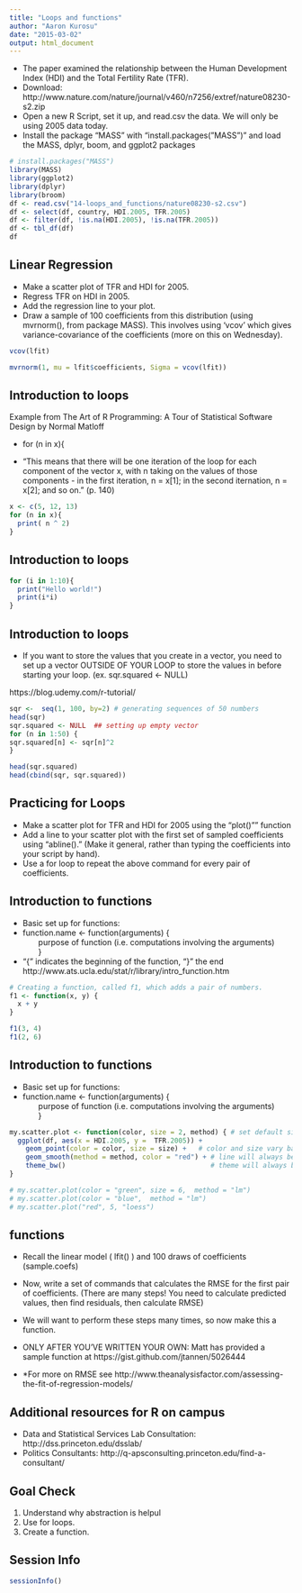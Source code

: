 ```yaml
---
title: "Loops and functions"
author: "Aaron Kurosu"
date: "2015-03-02"
output: html_document
---
```


- The paper examined the relationship between the Human Development Index (HDI) and the Total Fertility Rate (TFR).    
- Download: http://www.nature.com/nature/journal/v460/n7256/extref/nature08230-s2.zip    
- Open a new R Script, set it up, and read.csv the data. We will only be using 2005 data today.   
- Install the package "MASS" with "install.packages("MASS")" and load the MASS, dplyr, boom, and ggplot2 packages

```r
# install.packages("MASS") 
library(MASS)
library(ggplot2)
library(dplyr)
library(broom)
df <- read.csv("14-loops_and_functions/nature08230-s2.csv")
df <- select(df, country, HDI.2005, TFR.2005)
df <- filter(df, !is.na(HDI.2005), !is.na(TFR.2005))
df <- tbl_df(df)
df
```


## Linear Regression

- Make a scatter plot of TFR and HDI for 2005.
- Regress TFR on HDI in 2005.
- Add the regression line to your plot.   
- Draw a sample of 100 coefficients from this distribution (using
mvrnorm(), from package MASS). This involves using 'vcov' which gives variance-covariance of the coefficients (more on this on Wednesday).

```r
vcov(lfit)

mvrnorm(1, mu = lfit$coefficients, Sigma = vcov(lfit))

```




## Introduction to loops {.smaller}

Example from The Art of R Programming: A Tour of Statistical Software Design by Normal Matloff  
  
- for (n in x){  
  
- "This means that there will be one iteration of the loop for each component of the vector x, with n taking on the values of those components - in the first iteration, n = x[1]; in the second iternation, n = x[2]; and so on." (p. 140)


```r
x <- c(5, 12, 13)
for (n in x){
  print( n ^ 2)
}

```

## Introduction to loops 

```r
for (i in 1:10){
  print("Hello world!")
  print(i*i)
}

```


## Introduction to loops {.smaller}

- If you want to store the values that you create in a vector, you need to set up a vector OUTSIDE OF YOUR LOOP to store the values in before starting your loop. (ex. sqr.squared <- NULL)    

https://blog.udemy.com/r-tutorial/

```r
sqr <-  seq(1, 100, by=2) # generating sequences of 50 numbers
head(sqr)
sqr.squared <- NULL  ## setting up empty vector
for (n in 1:50) {
sqr.squared[n] <- sqr[n]^2
}

head(sqr.squared)
head(cbind(sqr, sqr.squared))
```


## Practicing for Loops
- Make a scatter plot for TFR and HDI for 2005 using the "plot()"" function 
- Add a line to your scatter plot with the first set of sampled coefficients using "abline()."
(Make it general, rather than typing the coefficients into your script by hand).
- Use a for loop to repeat the above command for every pair of coefficients.

## Introduction to functions {.smaller}
- Basic set up for functions:
- function.name <- function(arguments) {  
&nbsp;&nbsp;&nbsp;&nbsp;&nbsp;&nbsp; purpose of function (i.e. computations involving the arguments)  
&nbsp;&nbsp;&nbsp;&nbsp;&nbsp;&nbsp; }  
- "{" indicates the beginning of the function, "}" the end
http://www.ats.ucla.edu/stat/r/library/intro_function.htm  
```r

# Creating a function, called f1, which adds a pair of numbers.
f1 <- function(x, y) {
  x + y
}

f1(3, 4)
f1(2, 6)
```


## Introduction to functions {.smaller}

- Basic set up for functions:
- function.name <- function(arguments) {  
&nbsp;&nbsp;&nbsp;&nbsp;&nbsp;&nbsp; purpose of function (i.e. computations involving the arguments)  
&nbsp;&nbsp;&nbsp;&nbsp;&nbsp;&nbsp; }  

```r

my.scatter.plot <- function(color, size = 2, method) { # set default size to 2
  ggplot(df, aes(x = HDI.2005, y =  TFR.2005)) + 
    geom_point(color = color, size = size) +   # color and size vary based on inputs
    geom_smooth(method = method, color = "red") + # line will always be red
    theme_bw()                                    # theme will always be bw
}

# my.scatter.plot(color = "green", size = 6,  method = "lm")
# my.scatter.plot(color = "blue",  method = "lm")
# my.scatter.plot("red", 5, "loess")

```

## functions {.smaller}

- Recall the linear model ( lfit() ) and 100 draws of coefficients (sample.coefs)
- Now, write a set of commands that calculates the RMSE for the first pair of coefficients. (There are many steps! You need to calculate predicted values, then find residuals, then calculate RMSE)
- We will want to perform these steps many times, so now make this a function.
- ONLY AFTER YOU'VE WRITTEN YOUR OWN:
Matt has provided a sample function at
https://gist.github.com/jtannen/5026444

- *For more on RMSE see http://www.theanalysisfactor.com/assessing-the-fit-of-regression-models/

## Additional resources for R on campus

- Data and Statistical Services Lab Consultation: http://dss.princeton.edu/dsslab/ 
- Politics Consultants: http://q-apsconsulting.princeton.edu/find-a-consultant/

##  Goal Check 

1. Understand why abstraction is helpul 
2. Use for loops.
3. Create a function.


## Session Info
```r
sessionInfo()
```